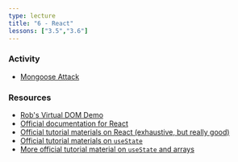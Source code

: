 ```yaml
---
type: lecture
title: "6 - React"
lessons: ["3.5","3.6"]
---
```


### Activity

- [Mongoose Attack](activities/mongo-activity)

### Resources

- [Rob's Virtual DOM Demo](https://virtu-rob-dom.glitch.me/)
- [Official documentation for React](https://react.dev)
- [Official tutorial materials on React (exhaustive, but really good)](https://react.dev/learn)
- [Official tutorial materials on `useState`](https://react.dev/learn/updating-objects-in-state)
- [More official tutorial material on `useState` and arrays](https://react.dev/learn/updating-arrays-in-state)